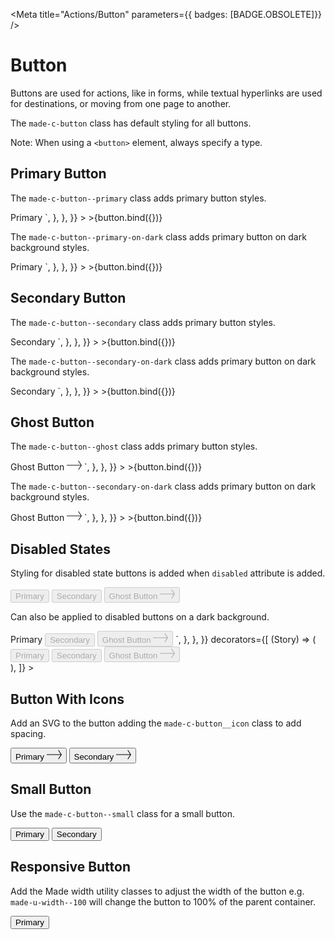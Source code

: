 
<Meta
  title="Actions/Button"
  parameters={{ badges: [BADGE.OBSOLETE]}}
/>


# Button

Buttons are used for actions, like in forms, while textual hyperlinks are used for destinations, or moving from one page to another.

The `made-c-button` class has default styling for all buttons.

Note: When using a `<button>` element, always specify a type.

## Primary Button

The `made-c-button--primary` class adds primary button styles.

<Canvas>
  <Story
    name="Primary Button"
    argTypes={{
      text: {
        name: "Text",
      },
      style: {
        name: "Style",
        control: {
          type: "radio",
          options: ["primary", "secondary", "ghost"],
        },
      },
      isDisabled: {
        name: "Disabled",
      },
      showIcon: {
        name: "Show Icon",
      },
      size: {
        name: "Size",
        control: {
          type: "radio",
          options: ["default", "small"],
        },
      },
      isResponsive: {
        name: "Responsive",
      },
      background: {
        name: "Background",
        control: {
          type: "radio",
          options: ["default", "dark"],
        },
      },
    }}
    args={{
      text: "Primary",
      style: "primary",
      isDisabled: false,
      showIcon: false,
      size: "default",
      isResponsive: false,
      background: "default",
    }}
    parameters={{
      docs: {
        source: {
          code: `  
<button type="button" class="made-c-button made-c-button--primary">
  Primary
</button>
`,
        },
      },
    }}
  >
    >{button.bind({})}
  </Story>
</Canvas>

The `made-c-button--primary-on-dark` class adds primary button on dark background styles.

<Canvas>
  <Story
    name="Primary Button on dark background"
    argTypes={{
      text: {
        name: "Text",
      },
      style: {
        name: "Style",
        control: {
          type: "radio",
          options: ["primary", "secondary", "ghost"],
        },
      },
      isDisabled: {
        name: "Disabled",
      },
      showIcon: {
        name: "Show Icon",
      },
      size: {
        name: "Size",
        control: {
          type: "radio",
          options: ["default", "small"],
        },
      },
      isResponsive: {
        name: "Responsive",
      },
      background: {
        name: "Background",
        control: {
          type: "radio",
          options: ["default", "dark"],
        },
      },
    }}
    args={{
      text: "Primary",
      style: "primary",
      isDisabled: false,
      showIcon: false,
      size: "default",
      isResponsive: false,
      background: "dark",
    }}
    parameters={{
      docs: {
        source: {
          code: `  
<button type="button" class="made-c-button made-c-button--primary-on-dark">
  Primary
</button>`,
        },
      },
    }}
  >
    >{button.bind({})}
  </Story>
</Canvas>

## Secondary Button

The `made-c-button--secondary` class adds primary button styles.

<Canvas>
  <Story
    name="Secondary Button"
    argTypes={{
      text: {
        name: "Text",
      },
      style: {
        name: "Style",
        control: {
          type: "radio",
          options: ["primary", "secondary", "ghost"],
        },
      },
      isDisabled: {
        name: "Disabled",
      },
      showIcon: {
        name: "Show Icon",
      },
      size: {
        name: "Size",
        control: {
          type: "radio",
          options: ["default", "small"],
        },
      },
      isResponsive: {
        name: "Responsive",
      },
      background: {
        name: "Background",
        control: {
          type: "radio",
          options: ["default", "dark"],
        },
      },
    }}
    args={{
      text: "Secondary",
      style: "secondary",
      isDisabled: false,
      showIcon: false,
      size: "default",
      isResponsive: false,
      background: "default",
    }}
    parameters={{
      docs: {
        source: {
          code: `
<button type="button" class="made-c-button made-c-button--secondary">
  Secondary
</button>
`,
        },
      },
    }}
  >
    >{button.bind({})}
  </Story>
</Canvas>

The `made-c-button--secondary-on-dark` class adds primary button on dark background styles.

<Canvas>
  <Story
    name="Secondary Button on dark background"
    argTypes={{
      text: {
        name: "Text",
      },
      style: {
        name: "Style",
        control: {
          type: "radio",
          options: ["primary", "secondary", "ghost"],
        },
      },
      isDisabled: {
        name: "Disabled",
      },
      showIcon: {
        name: "Show Icon",
      },
      size: {
        name: "Size",
        control: {
          type: "radio",
          options: ["default", "small"],
        },
      },
      isResponsive: {
        name: "Responsive",
      },
      background: {
        name: "Background",
        control: {
          type: "radio",
          options: ["default", "dark"],
        },
      },
    }}
    args={{
      text: "Secondary",
      style: "secondary",
      isDisabled: false,
      showIcon: false,
      size: "default",
      isResponsive: false,
      background: "dark",
    }}
    parameters={{
      docs: {
        source: {
          code: `
<button type="button" class="made-c-button made-c-button--secondary-on-dark">
  Secondary
</button>
`,
        },
      },
    }}
  >
    >{button.bind({})}
  </Story>
</Canvas>

## Ghost Button

The `made-c-button--ghost` class adds primary button styles.

<Canvas>
  <Story
    name="Ghost Button"
    argTypes={{
      text: {
        name: "Text",
      },
      style: {
        name: "Style",
        control: {
          type: "radio",
          options: ["primary", "secondary", "ghost"],
        },
      },
      isDisabled: {
        name: "Disabled",
      },
      showIcon: {
        name: "Show Icon",
      },
      size: {
        name: "Size",
        control: {
          type: "radio",
          options: ["default", "small"],
        },
      },
      isResponsive: {
        name: "Responsive",
      },
      background: {
        name: "Background",
        control: {
          type: "radio",
          options: ["default", "dark"],
        },
      },
    }}
    args={{
      text: "Ghost Button",
      style: "ghost",
      isDisabled: false,
      showIcon: true,
      size: "default",
      isResponsive: false,
      background: "default",
    }}
    parameters={{
      docs: {
        source: {
          code: `
<button type="button" class="made-c-button made-c-button--ghost">
  Ghost Button
  <svg class="made-c-button__icon--ghost" width="24" height="16" viewBox="0 0 24 16" xmlns="http://www.w3.org/2000/svg">
    <title>arrow-forward</title>
    <path d="M19.024.42L24 7.999l-4.976 7.579-.708-.891L22.31 8.6H0v-1.09l22.387-.001-4.071-6.199.708-.891z" fill="currentColor" fill-rule="evenodd" />
  </svg>
</button>
`,
        },
      },
    }}
  >
    >{button.bind({})}
  </Story>
</Canvas>

The `made-c-button--secondary-on-dark` class adds primary button on dark background styles.

<Canvas>
  <Story
    name="Ghost Button on dark background"
    argTypes={{
      text: {
        name: "Text",
      },
      style: {
        name: "Style",
        control: {
          type: "radio",
          options: ["primary", "secondary", "ghost"],
        },
      },
      isDisabled: {
        name: "Disabled",
      },
      showIcon: {
        name: "Show Icon",
      },
      size: {
        name: "Size",
        control: {
          type: "radio",
          options: ["default", "small"],
        },
      },
      isResponsive: {
        name: "Responsive",
      },
      background: {
        name: "Background",
        control: {
          type: "radio",
          options: ["default", "dark"],
        },
      },
    }}
    args={{
      text: "Ghost Button",
      style: "ghost",
      isDisabled: false,
      showIcon: true,
      size: "default",
      isResponsive: false,
      background: "dark",
    }}
    parameters={{
      docs: {
        source: {
          code: `
<button type="button" class="made-c-button made-c-button--ghost-on-dark">
  Ghost Button
  <svg
    class="made-c-button__icon--ghost"
    width="24"
    height="16"
    viewBox="0 0 24 16"
    xmlns="http://www.w3.org/2000/svg">
    <title>arrow-forward</title>
    <path
      d="M19.024.42L24 7.999l-4.976 7.579-.708-.891L22.31 8.6H0v-1.09l22.387-.001-4.071-6.199.708-.891z"
      fill="currentColor"
      fill-rule="evenodd"
    />
  </svg>
</button>          
`,
        },
      },
    }}
  >
    >{button.bind({})}
  </Story>
</Canvas>

## Disabled States

Styling for disabled state buttons is added when `disabled` attribute is added.

<Canvas>
  <Story name="Disabled States">
    <button
      type="button"
      class="made-c-button made-c-button--primary made-u-margin-right-6-x"
      aria-disabled="true"
      disabled
    >
      Primary
    </button>
    <button
      type="button"
      class="made-c-button made-c-button--secondary made-u-margin-right-6-x"
      aria-disabled="true"
      disabled
    >
      Secondary
    </button>
    <button
      type="button"
      class="made-c-button made-c-button--ghost"
      aria-disabled="true"
      disabled
    >
      Ghost Button
      <svg
        class="made-c-button__icon--ghost"
        width="24"
        height="16"
        viewBox="0 0 24 16"
        xmlns="http://www.w3.org/2000/svg"
      >
        <title>arrow-forward</title>
        <path
          d="M19.024.42L24 7.999l-4.976 7.579-.708-.891L22.31 8.6H0v-1.09l22.387-.001-4.071-6.199.708-.891z"
          fill="currentColor"
          fill-rule="evenodd"
        />
      </svg>
    </button>
  </Story>
</Canvas>

Can also be applied to disabled buttons on a dark background.

<Canvas>
  <Story
    name="Disabled States on dark background"
    parameters={{
      docs: {
        source: {
          code: `
<button type="button" class="made-c-button made-c-button--primary-on-dark made-u-margin-right-6-x" aria-disabled="true" disabled>Primary</button>
<button type="button" class="made-c-button made-c-button--secondary-on-dark made-u-margin-right-6-x" aria-disabled="true" disabled>Secondary</button>
<button type="button" class="made-c-button made-c-button--ghost-on-dark" aria-disabled="true" disabled>
  Ghost Button
  <svg
    class="made-c-button__icon--ghost"
    width="24"
    height="16"
    viewBox="0 0 24 16"
    xmlns="http://www.w3.org/2000/svg"
  >
  <title>arrow-forward</title>
  <path
    d="M19.024.42L24 7.999l-4.976 7.579-.708-.891L22.31 8.6H0v-1.09l22.387-.001-4.071-6.199.708-.891z"
    fill="currentColor"
    fill-rule="evenodd"
  />
  </svg>
</button>
      `,
        },
      },
    }}
    decorators={[
      (Story) => (
        <div class="made-s-background-dark">
          <button
            type="button"
            class="made-c-button made-c-button--primary made-u-margin-right-6-x"
            aria-disabled="true"
            disabled
          >
            Primary
          </button>
          <button
            type="button"
            class="made-c-button made-c-button--secondary made-u-margin-right-6-x"
            aria-disabled="true"
            disabled
          >
            Secondary
          </button>
          <button
            type="button"
            class="made-c-button made-c-button--ghost"
            aria-disabled="true"
            disabled
          >
            Ghost Button
            <svg
              class="made-c-button__icon--ghost"
              width="24"
              height="16"
              viewBox="0 0 24 16"
              xmlns="http://www.w3.org/2000/svg"
            >
              <title>arrow-forward</title>
              <path
                d="M19.024.42L24 7.999l-4.976 7.579-.708-.891L22.31 8.6H0v-1.09l22.387-.001-4.071-6.199.708-.891z"
                fill="currentColor"
                fill-rule="evenodd"
              />
            </svg>
          </button>
        </div>
      ),
    ]}
  ></Story>
</Canvas>

## Button With Icons

Add an SVG to the button adding the `made-c-button__icon` class to add spacing.

<Canvas>
  <Story name="Button with Icons">
    <button
      type="button"
      class="made-c-button made-c-button--primary made-c-button--icon made-u-margin-right-6-x"
    >
      Primary
      <svg
        class="made-c-button__icon"
        width="24"
        height="16"
        viewBox="0 0 24 16"
        xmlns="http://www.w3.org/2000/svg"
      >
        <title>arrow-forward</title>
        <path
          d="M19.024.42L24 7.999l-4.976 7.579-.708-.891L22.31 8.6H0v-1.09l22.387-.001-4.071-6.199.708-.891z"
          fill="currentColor"
          fill-rule="evenodd"
        />
      </svg>
    </button>
    <button
      type="button"
      class="made-c-button made-c-button--secondary made-c-button--icon made-u-margin-right-6-x"
    >
      Secondary
      <svg
        class="made-c-button__icon"
        width="24"
        height="16"
        viewBox="0 0 24 16"
        xmlns="http://www.w3.org/2000/svg"
      >
        <title>arrow-forward</title>
        <path
          d="M19.024.42L24 7.999l-4.976 7.579-.708-.891L22.31 8.6H0v-1.09l22.387-.001-4.071-6.199.708-.891z"
          fill="currentColor"
          fill-rule="evenodd"
        />
      </svg>
    </button>
  </Story>
</Canvas>

## Small Button

Use the `made-c-button--small` class for a small button.

<Canvas>
  <Story name="Small Button">
    <button
      type="button"
      class="made-c-button made-c-button--primary made-c-button--small made-u-margin-right-6-x"
    >
      Primary
    </button>
    <button
      type="button"
      class="made-c-button made-c-button--secondary made-c-button--small"
    >
      Secondary
    </button>
  </Story>
</Canvas>

## Responsive Button

Add the Made width utility classes to adjust the width of the button e.g. `made-u-width--100` will change the button to 100% of the parent container.

<Canvas>
  <Story name="Responsive Button">
    <button
      type="button"
      class="made-c-button made-c-button--primary made-u-width-100"
    >
      Primary
    </button>
  </Story>
</Canvas>
